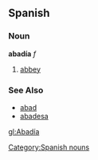 == Spanish ==
=== Noun ===
'''abadía''' ''f''
# [[abbey]]

=== See Also ===
*[[abad]]
*[[abadesa]]

[[Category:Spanish nouns]]
[[gl:Abadía]]